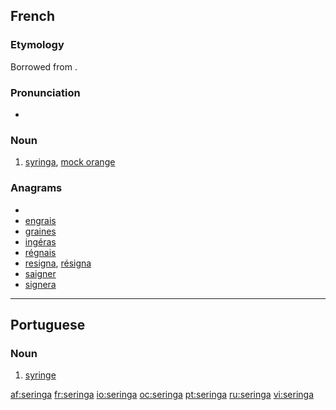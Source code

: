==French==
===Etymology===
Borrowed from {{etyl|la|fr}} {{term|syringa}}.

===Pronunciation===
*{{IPA|/s(ə)ʁɛ̃ɡa/|lang=fr}}

===Noun===
{{fr-noun|m}}

# {{plants|lang=fr}} [[syringa]], [[mock orange]]

===Anagrams===
* {{alphagram|aeginrs}}
* [[engrais#French|engrais]]
* [[graines#French|graines]]
* [[ingéras#French|ingéras]]
* [[régnais#French|régnais]]
* [[resigna#French|resigna]], [[résigna#French|résigna]]
* [[saigner#French|saigner]]
* [[signera#French|signera]]

----

==Portuguese==

===Noun===
{{pt-noun-f}}

# [[syringe]]

[[af:seringa]]
[[fr:seringa]]
[[io:seringa]]
[[oc:seringa]]
[[pt:seringa]]
[[ru:seringa]]
[[vi:seringa]]
